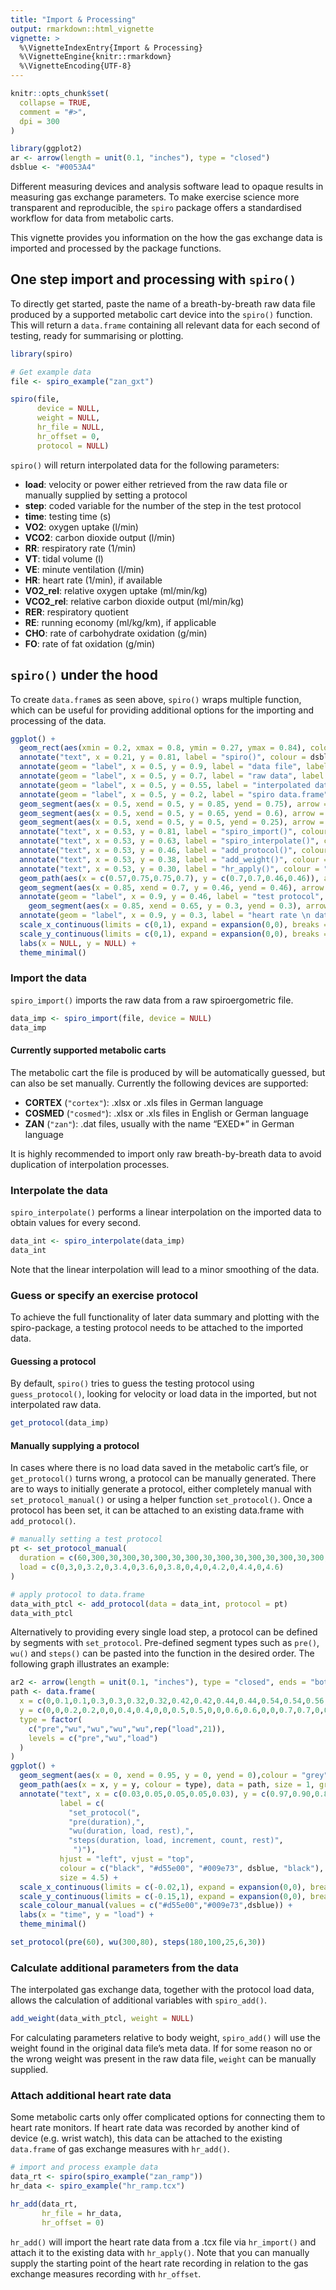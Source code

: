 ```yaml
---
title: "Import & Processing"
output: rmarkdown::html_vignette
vignette: >
  %\VignetteIndexEntry{Import & Processing}
  %\VignetteEngine{knitr::rmarkdown}
  %\VignetteEncoding{UTF-8}
---
```


```r
knitr::opts_chunk$set(
  collapse = TRUE,
  comment = "#>",
  dpi = 300
)

library(ggplot2)
ar <- arrow(length = unit(0.1, "inches"), type = "closed")
dsblue <- "#0053A4"
```

Different measuring devices and analysis software lead to opaque results in
measuring gas exchange parameters. To make exercise science more transparent and
reproducible, the `spiro` package offers a standardised workflow for data from
metabolic carts.

This vignette provides you information on the how the gas exchange data is
imported and processed by the package functions.

## One step import and processing with `spiro()`

To directly get started, paste the name of a breath-by-breath raw data file
produced by a supported metabolic cart device into the `spiro()` function. This
will return a `data.frame` containing all relevant data for each second of
testing, ready for summarising or plotting.

```r
library(spiro)

# Get example data
file <- spiro_example("zan_gxt")

spiro(file,
      device = NULL,
      weight = NULL,
      hr_file = NULL,
      hr_offset = 0,
      protocol = NULL)

```

`spiro()` will return interpolated data for the following parameters:

* **load**: velocity or power either retrieved from the raw data file or manually supplied by setting a protocol
* **step**: coded variable for the number of the step in the test protocol
* **time**: testing time (s)
* **VO2**: oxygen uptake (l/min)
* **VCO2**: carbon dioxide output (l/min)
* **RR**: respiratory rate (1/min)
* **VT**: tidal volume (l)
* **VE**: minute ventilation (l/min)
* **HR**: heart rate (1/min), if available
* **VO2_rel**: relative oxygen uptake (ml/min/kg)
* **VCO2_rel**: relative carbon dioxide output (ml/min/kg)
* **RER**: respiratory quotient
* **RE**: running economy (ml/kg/km), if applicable
* **CHO**: rate of carbohydrate oxidation (g/min)
* **FO**: rate of fat oxidation (g/min)

## `spiro()` under the hood

To create `data.frame`s as seen above, `spiro()` wraps multiple function, which
can be useful for providing additional options for the importing and processing
of the data.

```r

ggplot() +
  geom_rect(aes(xmin = 0.2, xmax = 0.8, ymin = 0.27, ymax = 0.84), colour = dsblue, fill = dsblue, alpha = 0.1, size = 1) +
  annotate("text", x = 0.21, y = 0.81, label = "spiro()", colour = dsblue, hjust = "left") +
  annotate(geom = "label", x = 0.5, y = 0.9, label = "data file", label.padding = unit(0.5, "lines")) +
  annotate(geom = "label", x = 0.5, y = 0.7, label = "raw data", label.padding = unit(0.5, "lines")) +
  annotate(geom = "label", x = 0.5, y = 0.55, label = "interpolated data", label.padding = unit(0.5, "lines")) +
  annotate(geom = "label", x = 0.5, y = 0.2, label = "spiro data.frame", label.padding = unit(0.5, "lines")) +
  geom_segment(aes(x = 0.5, xend = 0.5, y = 0.85, yend = 0.75), arrow = ar) +
  geom_segment(aes(x = 0.5, xend = 0.5, y = 0.65, yend = 0.6), arrow = ar) +
  geom_segment(aes(x = 0.5, xend = 0.5, y = 0.5, yend = 0.25), arrow = ar) +
  annotate("text", x = 0.53, y = 0.81, label = "spiro_import()", colour = "grey", hjust = "left") +
  annotate("text", x = 0.53, y = 0.63, label = "spiro_interpolate()", colour = "grey", hjust = "left") +
  annotate("text", x = 0.53, y = 0.46, label = "add_protocol()", colour = "grey", hjust = "left") +
  annotate("text", x = 0.53, y = 0.38, label = "add_weight()", colour = "grey", hjust = "left") +
  annotate("text", x = 0.53, y = 0.30, label = "hr_apply()", colour = "grey", hjust = "left") +
  geom_path(aes(x = c(0.57,0.75,0.75,0.7), y = c(0.7,0.7,0.46,0.46)), arrow = ar, linetype = 5) +
  geom_segment(aes(x = 0.85, xend = 0.7, y = 0.46, yend = 0.46), arrow = ar, linetype = 5) +
  annotate(geom = "label", x = 0.9, y = 0.46, label = "test protocol", label.padding = unit(0.5, "lines"), color = "grey") +
    geom_segment(aes(x = 0.85, xend = 0.65, y = 0.3, yend = 0.3), arrow = ar, linetype = 5) +
  annotate(geom = "label", x = 0.9, y = 0.3, label = "heart rate \n data file", label.padding = unit(0.5, "lines"), color = "grey") +
  scale_x_continuous(limits = c(0,1), expand = expansion(0,0), breaks = NULL) +
  scale_y_continuous(limits = c(0,1), expand = expansion(0,0), breaks = NULL) +
  labs(x = NULL, y = NULL) +
  theme_minimal()
```


### Import the data

`spiro_import()` imports the raw data from a raw spiroergometric file.
```r
data_imp <- spiro_import(file, device = NULL)
data_imp
```

#### Currently supported metabolic carts

The metabolic cart the file is produced by will be automatically guessed, but can also be set manually. Currently the following devices are supported:

* **CORTEX** (`"cortex"`): .xlsx or .xls files in German language
* **COSMED** (`"cosmed"`): .xlsx or .xls files in English or German language
* **ZAN** (`"zan"`): .dat files, usually with the name "EXED*" in German language

It is highly recommended to import only raw breath-by-breath data to avoid duplication of interpolation processes.

### Interpolate the data

`spiro_interpolate()` performs a linear interpolation on the imported data to obtain values for every second.
```r
data_int <- spiro_interpolate(data_imp)
data_int
```

Note that the linear interpolation will lead to a minor smoothing of the data.

### Guess or specify an exercise protocol

To achieve the full functionality of later data summary and plotting with the
spiro-package, a testing protocol needs to be attached to the imported data. 

#### Guessing a protocol

By default, `spiro()` tries to guess the testing protocol using
`guess_protocol()`, looking for velocity or load data in the imported, but not
interpolated raw data.

```r
get_protocol(data_imp)

```

#### Manually supplying a protocol

In cases where there is no load data saved in the metabolic cart's file, or
`get_protocol()` turns wrong, a protocol can be manually generated. There are to
ways to initially generate a protocol, either completely manual with
`set_protocol_manual()` or using a helper function `set_protocol()`. Once a
protocol has been set, it can be attached to an existing data.frame with
`add_protocol()`.

```r
# manually setting a test protocol
pt <- set_protocol_manual(
  duration = c(60,300,30,300,30,300,30,300,30,300,30,300,30,300,30,300,30,300),
  load = c(0,3,0,3.2,0,3.4,0,3.6,0,3.8,0,4,0,4.2,0,4.4,0,4.6)
)

# apply protocol to data.frame
data_with_ptcl <- add_protocol(data = data_int, protocol = pt)
data_with_ptcl
```

Alternatively to providing every single load step, a protocol can be defined by
segments with `set_protocol`. Pre-defined segment types such as `pre()`, `wu()`
and `steps()` can be pasted into the function in the desired order. The
following graph illustrates an example:

```r
ar2 <- arrow(length = unit(0.1, "inches"), type = "closed", ends = "both")
path <- data.frame(
  x = c(0,0.1,0.1,0.3,0.3,0.32,0.32,0.42,0.42,0.44,0.44,0.54,0.54,0.56,0.56,0.66,0.66,0.68,0.68,0.78,0.78,0.8,0.8,0.9,0.9,0.95),
  y = c(0,0,0.2,0.2,0,0,0.4,0.4,0,0,0.5,0.5,0,0,0.6,0.6,0,0,0.7,0.7,0,0,0.8,0.8,0,0),
  type = factor(
    c("pre","wu","wu","wu","wu",rep("load",21)),
    levels = c("pre","wu","load")
  )
)
ggplot() +
  geom_segment(aes(x = 0, xend = 0.95, y = 0, yend = 0),colour = "grey", size = 1) +
  geom_path(aes(x = x, y = y, colour = type), data = path, size = 1, group = TRUE, show.legend = FALSE) +
  annotate("text", x = c(0.03,0.05,0.05,0.05,0.03), y = c(0.97,0.90,0.83,0.76,0.69), 
           label = c(
             "set_protocol(",
             "pre(duration),",
             "wu(duration, load, rest),",
             "steps(duration, load, increment, count, rest)",
              ")"), 
           hjust = "left", vjust = "top",
           colour = c("black", "#d55e00", "#009e73", dsblue, "black"),
           size = 4.5) +
  scale_x_continuous(limits = c(-0.02,1), expand = expansion(0,0), breaks = NULL) +
  scale_y_continuous(limits = c(-0.15,1), expand = expansion(0,0), breaks = NULL) +
  scale_colour_manual(values = c("#d55e00","#009e73",dsblue)) +
  labs(x = "time", y = "load") +
  theme_minimal()
```

```r
set_protocol(pre(60), wu(300,80), steps(180,100,25,6,30))
```

### Calculate additional parameters from the data

The interpolated gas exchange data, together with the protocol load data, allows
the calculation of additional variables with `spiro_add()`.

```r
add_weight(data_with_ptcl, weight = NULL)
```

For calculating parameters relative to body weight, `spiro_add()` will use the
weight found in the original data file's meta data. If for some reason no or the
wrong weight was present in the raw data file, `weight` can be manually
supplied.

### Attach additional heart rate data

Some metabolic carts only offer complicated options for connecting them to heart rate monitors. If heart rate data was recorded by another kind of device (e.g. wrist watch), this data can be attached to the existing `data.frame` of gas exchange measures with `hr_add()`.

```r
# import and process example data
data_rt <- spiro(spiro_example("zan_ramp"))
hr_data <- spiro_example("hr_ramp.tcx")

hr_add(data_rt,
       hr_file = hr_data,
       hr_offset = 0)
```

`hr_add()` will import the heart rate data from a .tcx file via `hr_import()` and attach it to the existing data with `hr_apply()`. Note that you can manually supply the starting point of the heart rate recording in relation to the gas exchange measures recording with `hr_offset`.
